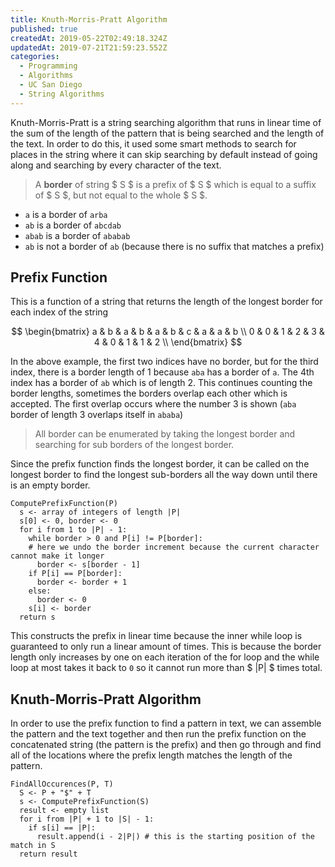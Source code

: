 ```yaml
---
title: Knuth-Morris-Pratt Algorithm
published: true
createdAt: 2019-05-22T02:49:18.324Z
updatedAt: 2019-07-21T21:59:23.552Z
categories:
  - Programming
  - Algorithms
  - UC San Diego
  - String Algorithms
---
```


Knuth-Morris-Pratt is a string searching algorithm that runs in linear time of the sum of the length of the pattern that
is being searched and the length of the text. In order to do this, it used some smart methods to search for places in
the string where it can skip searching by default instead of going along and searching by every character of the text.

> A **border** of string $ S $ is a prefix of $ S $ which is equal to a suffix of $ S $, but not equal
> to the whole $ S $.

- `a` is a border of `arba`
- `ab` is a border of `abcdab`
- `abab` is a border of `ababab`
- `ab` is not a border of `ab` (because there is no suffix that matches a prefix)

## Prefix Function

This is a function of a string that returns the length of the longest border for each index of the string

$$
\begin{bmatrix}
    a & b & a & b & a & b & c & a & a & b \\
    0 & 0 & 1 & 2 & 3 & 4 & 0 & 1 & 1 & 2 \\
\end{bmatrix}
$$

In the above example, the first two indices have no border, but for the third index, there is a border length of 1
because `aba` has a border of `a`. The 4th index has a border of `ab` which is of length 2. This continues counting the
border lengths, sometimes the borders overlap each other which is accepted. The first overlap occurs where the number 3
is shown (`aba` border of length 3 overlaps itself in `ababa`)

> All border can be enumerated by taking the longest border and searching for sub borders of the longest border.

Since the prefix function finds the longest border, it can be called on the longest border to find the longest
sub-borders all the way down until there is an empty border.

```text
ComputePrefixFunction(P)
  s <- array of integers of length |P|
  s[0] <- 0, border <- 0
  for i from 1 to |P| - 1:
    while border > 0 and P[i] != P[border]:
    # here we undo the border increment because the current character cannot make it longer
      border <- s[border - 1]
    if P[i] == P[border]:
      border <- border + 1
    else:
      border <- 0
    s[i] <- border
  return s
```

This constructs the prefix in linear time because the inner while loop is guaranteed to only run a linear amount of
times. This is because the border length only increases by one on each iteration of the for loop and the while loop at
most takes it back to `0` so it cannot run more than $ |P| $ times total.

## Knuth-Morris-Pratt Algorithm

In order to use the prefix function to find a pattern in text, we can assemble the pattern and the text together and
then run the prefix function on the concatenated string (the pattern is the prefix) and then go through and find all of
the locations where the prefix length matches the length of the pattern.

```text
FindAllOccurences(P, T)
  S <- P + "$" + T
  s <- ComputePrefixFunction(S)
  result <- empty list
  for i from |P| + 1 to |S| - 1:
    if s[i] == |P|:
      result.append(i - 2|P|) # this is the starting position of the match in S
  return result
```
